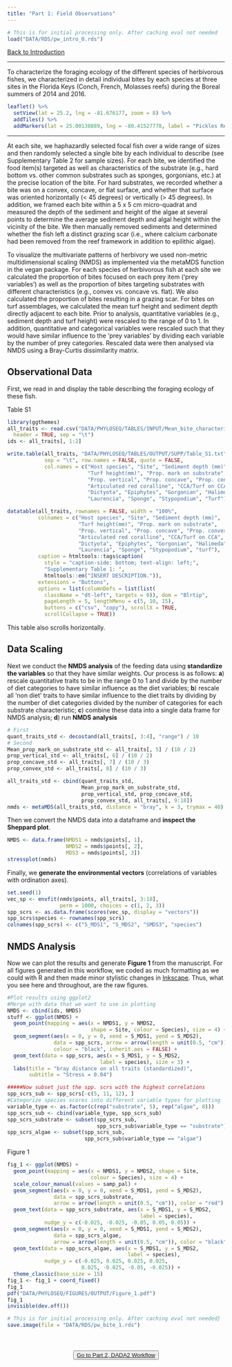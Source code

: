 ```yaml
---
title: "Part 1: Field Observations"
---
```


```r
# This is for initial processing only. After caching eval not needed
load("DATA/RDS/pw_intro_0.rds")
```

<a href="0_pw_intro.html#workflow_overview">Back to Introduction</a>

***

<div class = "notice">
To characterize the foraging ecology of the different species of herbivorous fishes, we characterized in detail individual bites by each species at three sites in the Florida Keys (Conch, French, Molasses reefs) during the Boreal summers of 2014 and 2016.
</div>
<p></p>

```r
leaflet() %>%
  setView(lat = 25.2, lng = -81.676177, zoom = 8) %>%
  addTiles() %>%
  addMarkers(lat = 25.00138889, lng = -80.41527778, label = "Pickles Reef")

```


***

At each site, we haphazardly selected focal fish over a wide range of sizes and then randomly selected a single bite by each individual to describe (see Supplementary Table 2 for sample sizes). For each bite, we identified the food item(s) targeted as well as characteristics of the substrate (e.g., hard bottom vs. other common substrates such as sponges, gorgonians, etc.) at the precise location of the bite. For hard substrates, we recorded whether a bite was on a convex, concave, or flat surface, and whether that surface was oriented horizontally (< 45 degrees) or vertically (> 45 degrees). In addition, we framed each bite within a 5 x 5 cm micro-quadrat and measured the depth of the sediment and height of the algae at several points to determine the average sediment depth and algal height within the vicinity of the bite. We then manually removed sediments and determined whether the fish left a distinct grazing scar (i.e., where calcium carbonate had been removed from the reef framework in addition to epilithic algae). 

To visualize the multivariate patterns of herbivory we used non-metric multidimensional scaling (NMDS) as implemented via the metaMDS function in the vegan package. For each species of herbivorous fish at each site we calculated the proportion of bites focused on each prey item (‘prey variables’) as well as the proportion of bites targeting substrates with different characteristics (e.g., convex vs. concave vs. flat). We also calculated the proportion of bites resulting in a grazing scar. For bites on turf assemblages, we calculated the mean turf height and sediment depth directly adjacent to each bite. Prior to analysis, quantitative variables (e.g., sediment depth and turf height) were rescaled to the range of 0 to 1. In addition, quantitative and categorical variables were rescaled such that they would have similar influence to the ‘prey variables’ by dividing each variable by the number of prey categories. Rescaled data were then analysed via NMDS using a Bray-Curtis dissimilarity matrix. 

## Observational Data

First, we read in and display the table describing the foraging ecology of these fish.

<div class="paper">Table S1</div>

```r
library(ggthemes)
all_traits <- read.csv("DATA/PHYLOSEQ/TABLES/INPUT/Mean_bite_characteristics.txt",
  header = TRUE, sep = "\t")
ids <- all_traits[, 1:2]

write.table(all_traits, "DATA/PHYLOSEQ/TABLES/OUTPUT/SUPP/Table_S1.txt",
            sep = "\t", row.names = FALSE, quote = FALSE,
            col.names = c("Host species", "Site", "Sediment depth (mm)",
                          "Turf height(mm)", "Prop. mark on substrate",
                          "Prop. vertical", "Prop. concave", "Prop. convex",
                          "Articulated red coralline", "CCA/Turf on CCA",
                          "Dictyota", "Epiphytes", "Gorgonian", "Halimeda",
                          "Laurencia", "Sponge", "Stypopodium", "Turf"))

datatable(all_traits, rownames = FALSE, width = "100%",
          colnames = c("Host species", "Site", "Sediment depth (mm)",
                       "Turf height(mm)", "Prop. mark on substrate",
                       "Prop. vertical", "Prop. concave", "Prop. convex",
                       "Articulated red coralline", "CCA/Turf on CCA",
                       "Dictyota", "Epiphytes", "Gorgonian", "Halimeda",
                       "Laurencia", "Sponge", "Stypopodium", "turf"),
          caption = htmltools::tags$caption(
            style = "caption-side: bottom; text-align: left;",
            "Supplementary Table 1: ",
            htmltools::em("INSERT DESCRIPTION.")),
          extensions = "Buttons",
          options = list(columnDefs = list(list(
            className = "dt-left", targets = 0)), dom = "Blrtip",
            pageLength = 5, lengthMenu = c(5, 10, 15),
            buttons = c("csv", "copy"), scrollX = TRUE,
            scrollCollapse = TRUE))
```

<div class="warning">
This table also scrolls horizontally.
</div>

## Data Scaling

Next we conduct the **NMDS analysis** of the feeding data using  **standardize the variables** so that they have similar weights. Our process is as follows: **a**) rescale quantitative traits to be in the range 0 to 1 and divide by the number of diet categories to have similar influence as the diet variables; **b**)  rescale all 'non diet' traits to have similar influence to the diet traits by dividing by the number of diet categories divided by the number of categories for each substrate characteristic; **c**)  combine these data into a single data frame for NMDS analysis; **d**) run **NMDS analysis** 

```r
# First
quant_traits_std <- decostand(all_traits[, 3:4], "range") / 10
# Second
Mean_prop_mark_on_substrate_std <- all_traits[, 5] / (10 / 2)
prop_vertical_std <- all_traits[, 6] / (10 / 2)
prop_concave_std <- all_traits[, 7] / (10 / 3)
prop_convex_std <- all_traits[, 8] / (10 / 3)

all_traits_std <- cbind(quant_traits_std,
                        Mean_prop_mark_on_substrate_std,
                        prop_vertical_std, prop_concave_std,
                        prop_convex_std, all_traits[, 9:18])
nmds <- metaMDS(all_traits_std, distance = "bray", k = 3, trymax = 40)
```


Then we convert the NMDS data into a dataframe and **inspect the Sheppard plot**. 

```r
NMDS <- data.frame(NMDS1 = nmds$points[, 1],
                   NMDS2 = nmds$points[, 2],
                   MDS3 = nmds$points[, 3])
stressplot(nmds)
```

Finally, we  **generate the environmental vectors** (correlations of variables with ordination axes).

```r
set.seed(1)
vec_sp <- envfit(nmds$points, all_traits[, 3:18],
                 perm = 1000, choices = c(1, 2, 3))
spp_scrs <- as.data.frame(scores(vec_sp, display = "vectors"))
spp_scrs$species <- rownames(spp_scrs)
colnames(spp_scrs) <- c("S_MDS1", "S_MDS2", "SMDS3", "species")
```

## NMDS Analysis

Now we can  plot the results and generate **Figure 1** from the manuscript. For all figures generated in this workflow, we coded as much formatting as we could with R and then made minor stylistic changes in [Inkscape](https://inkscape.org){target="blank"}. Thus, what you see here and throughout, are the raw figures. 

```r
#Plot results using ggplot2
#Merge with data that we want to use in plotting
NMDS <- cbind(ids, NMDS)
stuff <- ggplot(NMDS) +
  geom_point(mapping = aes(x = NMDS1, y = NMDS2,
                           shape = Site, colour = Species), size = 4) +
  geom_segment(aes(x = 0, y = 0, xend = S_MDS1, yend = S_MDS2),
               data = spp_scrs, arrow = arrow(length = unit(0.5, "cm")),
               colour = "black", inherit.aes = FALSE) +
  geom_text(data = spp_scrs, aes(x = S_MDS1, y = S_MDS2,
                              label = species), size = 3) +
  labs(title = "bray distance on all traits (standardized)",
       subtitle = "Stress = 0.04")

#####Now subset just the spp. scrs with the highest correlations
spp_scrs_sub <- spp_scrs[-c(5, 11, 12), ]
#Categorize species scores into different variable types for plotting
variable_type <- as.factor(c(rep("substrate", 5), rep("algae", 8)))
spp_scrs_sub <- cbind(variable_type, spp_scrs_sub)
spp_scrs_substrate <- subset(spp_scrs_sub,
                             spp_scrs_sub$variable_type == "substrate")
spp_scrs_algae <- subset(spp_scrs_sub,
                         spp_scrs_sub$variable_type == "algae")
```


<div class="paper">Figure 1</div>

```r
fig_1 <- ggplot(NMDS) +
  geom_point(mapping = aes(x = NMDS1, y = NMDS2, shape = Site,
                           colour = Species), size = 4) +
  scale_colour_manual(values = samp_pal) +
  geom_segment(aes(x = 0, y = 0, xend = S_MDS1, yend = S_MDS2),
               data = spp_scrs_substrate,
               arrow = arrow(length = unit(0.5, "cm")), color = "red") +
  geom_text(data = spp_scrs_substrate, aes(x = S_MDS1, y = S_MDS2,
                                           label = species),
            nudge_y = c(-0.025, -0.025, -0.05, 0.05, 0.05)) +
  geom_segment(aes(x = 0, y = 0, xend = S_MDS1, yend = S_MDS2),
               data = spp_scrs_algae,
               arrow = arrow(length = unit(0.5, "cm")), color = "black") +
  geom_text(data = spp_scrs_algae, aes(x = S_MDS1, y = S_MDS2,
                                       label = species),
            nudge_y = c(-0.025, 0.025, 0.025, 0.025,
                        0.025, -0.025, -0.05, -0.025)) +
  theme_classic(base_size = 15)
fig_1 <- fig_1 + coord_fixed()
fig_1
pdf("DATA/PHYLOSEQ/FIGURES/OUTPUT/Figure_1.pdf")
fig_1
invisible(dev.off())
```

```r
# This is for initial processing only. After caching eval not needed}
save.image(file = "DATA/RDS/pw_bite_1.rds")
```



</br>

<div style="text-align:center">
  <h4>
    <button class="favorite styled" type="button">
      <a href="2_dada2.html">Go to Part 2, DADA2 Workflow</a>
    </button>
  </h4>
</div>
